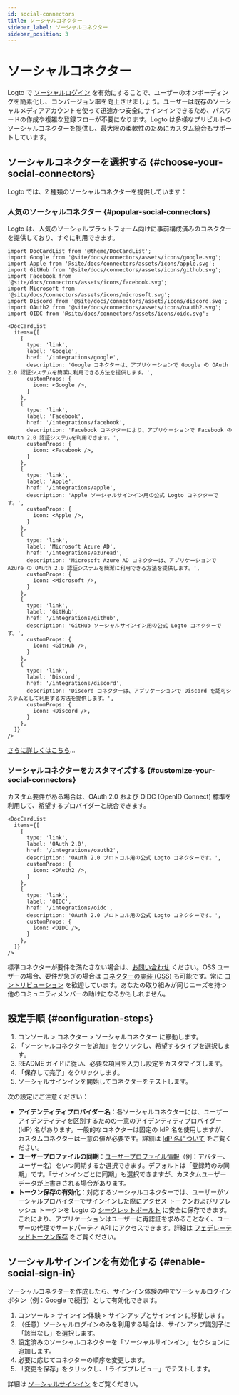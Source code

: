 ```yaml
---
id: social-connectors
title: ソーシャルコネクター
sidebar_label: ソーシャルコネクター
sidebar_position: 3
---
```


# ソーシャルコネクター

Logto で [ソーシャルログイン](/end-user-flows/sign-up-and-sign-in/social-sign-in) を有効にすることで、ユーザーのオンボーディングを簡素化し、コンバージョン率を向上させましょう。ユーザーは既存のソーシャルメディアアカウントを使って迅速かつ安全にサインインできるため、パスワードの作成や複雑な登録フローが不要になります。Logto は多様なプリビルトのソーシャルコネクターを提供し、最大限の柔軟性のためにカスタム統合もサポートしています。

## ソーシャルコネクターを選択する \{#choose-your-social-connectors}

Logto では、2 種類のソーシャルコネクターを提供しています：

### 人気のソーシャルコネクター \{#popular-social-connectors}

Logto は、人気のソーシャルプラットフォーム向けに事前構成済みのコネクターを提供しており、すぐに利用できます。

```mdx-code-block
import DocCardList from '@theme/DocCardList';
import Google from '@site/docs/connectors/assets/icons/google.svg';
import Apple from '@site/docs/connectors/assets/icons/apple.svg';
import GitHub from '@site/docs/connectors/assets/icons/github.svg';
import Facebook from '@site/docs/connectors/assets/icons/facebook.svg';
import Microsoft from '@site/docs/connectors/assets/icons/microsoft.svg';
import Discord from '@site/docs/connectors/assets/icons/discord.svg';
import OAuth2 from '@site/docs/connectors/assets/icons/oauth2.svg';
import OIDC from '@site/docs/connectors/assets/icons/oidc.svg';

<DocCardList
  items={[
    {
      type: 'link',
      label: 'Google',
      href: '/integrations/google',
      description: 'Google コネクターは、アプリケーションで Google の OAuth 2.0 認証システムを簡潔に利用できる方法を提供します。',
      customProps: {
        icon: <Google />,
      }
    },
    {
      type: 'link',
      label: 'Facebook',
      href: '/integrations/facebook',
      description: 'Facebook コネクターにより、アプリケーションで Facebook の OAuth 2.0 認証システムを利用できます。',
      customProps: {
        icon: <Facebook />,
      }
    },
    {
      type: 'link',
      label: 'Apple',
      href: '/integrations/apple',
      description: 'Apple ソーシャルサインイン用の公式 Logto コネクターです。',
      customProps: {
        icon: <Apple />,
      }
    },
    {
      type: 'link',
      label: 'Microsoft Azure AD',
      href: '/integrations/azuread',
      description: 'Microsoft Azure AD コネクターは、アプリケーションで Azure の OAuth 2.0 認証システムを簡潔に利用できる方法を提供します。',
      customProps: {
        icon: <Microsoft />,
      }
    },
    {
      type: 'link',
      label: 'GitHub',
      href: '/integrations/github',
      description: 'GitHub ソーシャルサインイン用の公式 Logto コネクターです。',
      customProps: {
        icon: <GitHub />,
      }
    },
    {
      type: 'link',
      label: 'Discord',
      href: '/integrations/discord',
      description: 'Discord コネクターは、アプリケーションで Discord を認可システムとして利用する方法を提供します。',
      customProps: {
        icon: <Discord />,
      }
    },
  ]}
/>
```

[さらに詳しくはこちら](/integrations)...

### ソーシャルコネクターをカスタマイズする \{#customize-your-social-connectors}

カスタム要件がある場合は、OAuth 2.0 および OIDC (OpenID Connect) 標準を利用して、希望するプロバイダーと統合できます。

```mdx-code-block
<DocCardList
  items={[
    {
      type: 'link',
      label: 'OAuth 2.0',
      href: '/integrations/oauth2',
      description: 'OAuth 2.0 プロトコル用の公式 Logto コネクターです。',
      customProps: {
        icon: <OAuth2 />,
      }
    },
    {
      type: 'link',
      label: 'OIDC',
      href: '/integrations/oidc',
      description: 'OAuth 2.0 プロトコル用の公式 Logto コネクターです。',
      customProps: {
        icon: <OIDC />,
      }
    },
  ]}
/>
```

標準コネクターが要件を満たさない場合は、[お問い合わせ](https://logto.productlane.com/roadmap) ください。OSS ユーザーの場合、要件が急ぎの場合は [コネクターの実装 (OSS)](/logto-oss/develop-your-connector/implement-connectors#build-a-social-connector) も可能です。常に [コントリビューション](/logto-oss/contribution) を歓迎しています。あなたの取り組みが同じニーズを持つ他のコミュニティメンバーの助けになるかもしれません。

## 設定手順 \{#configuration-steps}

1. <CloudLink to="/connectors/social">コンソール > コネクター > ソーシャルコネクター</CloudLink> に移動します。
2. 「ソーシャルコネクターを追加」をクリックし、希望するタイプを選択します。
3. README ガイドに従い、必要な項目を入力し設定をカスタマイズします。
4. 「保存して完了」をクリックします。
5. ソーシャルサインインを開始してコネクターをテストします。

次の設定にご注意ください：

- **アイデンティティプロバイダー名**：各ソーシャルコネクターには、ユーザーアイデンティティを区別するための一意のアイデンティティプロバイダー (IdP) 名があります。一般的なコネクターは固定の IdP 名を使用しますが、カスタムコネクターは一意の値が必要です。詳細は [IdP 名について](/connectors/connector-data-structure#target-identity-provider-name) をご覧ください。
- **ユーザープロファイルの同期**：[ユーザープロファイル情報](/user-management/user-data#social-identities)（例：アバター、ユーザー名）をいつ同期するか選択できます。デフォルトは「登録時のみ同期」です。「サインインごとに同期」も選択できますが、カスタムユーザーデータが上書きされる場合があります。
- **トークン保存の有効化**：対応するソーシャルコネクターでは、ユーザーがソーシャルプロバイダーでサインインした際にアクセス トークンおよびリフレッシュ トークンを Logto の [シークレットボールト](/secret-vault) に安全に保存できます。これにより、アプリケーションはユーザーに再認証を求めることなく、ユーザーの代理でサードパーティ API にアクセスできます。詳細は [フェデレーテッドトークン保存](/secret-vault/federated-token-set) をご覧ください。

## ソーシャルサインインを有効化する \{#enable-social-sign-in}

ソーシャルコネクターを作成したら、サインイン体験の中でソーシャルログインボタン（例：Google で続行）として有効化できます。

1. <CloudLink to="/sign-in-experience/sign-up-and-sign-in">
     コンソール > サインイン体験 > サインアップとサインイン
   </CloudLink> に移動します。
2. （任意）ソーシャルログインのみを利用する場合は、サインアップ識別子に「該当なし」を選択します。
3. 設定済みのソーシャルコネクターを「ソーシャルサインイン」セクションに追加します。
4. 必要に応じてコネクターの順序を変更します。
5. 「変更を保存」をクリックし、「ライブプレビュー」でテストします。

詳細は [ソーシャルサインイン](/end-user-flows/sign-up-and-sign-in/social-sign-in) をご覧ください。
